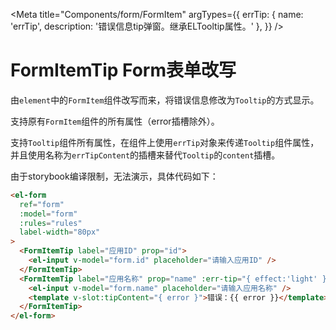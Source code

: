 
<Meta
  title="Components/form/FormItem"
  argTypes={{
    errTip: {
      name: 'errTip',
      description: '错误信息tip弹窗。继承ELTooltip属性。'
    },
  }}
/>

# FormItemTip Form表单改写

由`element`中的`FormItem`组件改写而来，将错误信息修改为`Tooltip`的方式显示。

支持原有`FormItem`组件的所有属性（error插槽除外）。

支持`Tooltip`组件所有属性，在组件上使用`errTip`对象来传递`Tooltip`组件属性，并且使用名称为`errTipContent`的插槽来替代`Tooltip`的`content`插槽。

由于storybook编译限制，无法演示，具体代码如下：

```html
<el-form
  ref="form"
  :model="form"
  :rules="rules"
  label-width="80px"
>
  <FormItemTip label="应用ID" prop="id">
    <el-input v-model="form.id" placeholder="请输入应用ID" />
  </FormItemTip>
  <FormItemTip label="应用名称" prop="name" :err-tip="{ effect:'light' }">
    <el-input v-model="form.name" placeholder="请输入应用名称" />
    <template v-slot:tipContent="{ error }">错误：{{ error }}</template>
  </FormItemTip>
</el-form>
```

